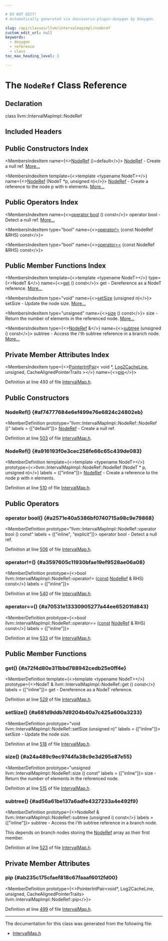 ```yaml
---

# DO NOT EDIT!
# Automatically generated via docusaurus-plugin-doxygen by Doxygen.

slug: /api/classes/llvm/intervalmapimpl/noderef
custom_edit_url: null
keywords:
  - doxygen
  - reference
  - class
toc_max_heading_level: 3

---
```





# The `NodeRef` Class Reference

<DoxygenPage pluginConfig={pluginConfig}>



## Declaration

<CodeBlock>class llvm::IntervalMapImpl::NodeRef</CodeBlock>

## Included Headers

<IncludesList>
<IncludesListItem
  filePath="llvm/ADT/IntervalMap.h"
  permalink="/docs/api/files/include/include/llvm/include/llvm/adt/intervalmap-h"
  isLocal="true" />
</IncludesList>

## Public Constructors Index

<MembersIndex>

<MembersIndexItem
  name={<><a href="#af74777684e6ef499e76e6824c24802eb">NodeRef</a> ()=default</>}>
<a href="/docs/api/classes/llvm/intervalmapimpl/noderef">NodeRef</a> - Create a null ref. <a href="#af74777684e6ef499e76e6824c24802eb">More...</a>
</MembersIndexItem>

<MembersIndexItem
  template={<>template &lt;typename NodeT&gt;</>}
  name={<><a href="#a916193f0e3cec258fe66c65c439de083">NodeRef</a> (NodeT &#42;p, unsigned n)</>}>
<a href="/docs/api/classes/llvm/intervalmapimpl/noderef">NodeRef</a> - Create a reference to the node p with n elements. <a href="#a916193f0e3cec258fe66c65c439de083">More...</a>
</MembersIndexItem>

</MembersIndex>

## Public Operators Index

<MembersIndex>

<MembersIndexItem
  name={<><a href="#a2571e40a5386bf0740715a98c9e79868">operator bool</a> () const</>}>
operator bool - Detect a null ref. <a href="#a2571e40a5386bf0740715a98c9e79868">More...</a>
</MembersIndexItem>

<MembersIndexItem
  type="bool"
  name={<><a href="#a3597605c11930bfae19ef9528ae06a08">operator!=</a> (const NodeRef &amp;RHS) const</>}>
</MembersIndexItem>

<MembersIndexItem
  type="bool"
  name={<><a href="#a70531e13330905277a44ee65201fd843">operator==</a> (const NodeRef &amp;RHS) const</>}>
</MembersIndexItem>

</MembersIndex>

## Public Member Functions Index

<MembersIndex>

<MembersIndexItem
  template={<>template &lt;typename NodeT&gt;</>}
  type={<>NodeT &amp;</>}
  name={<><a href="#a72f4d80e311bbd788942cedb25e0ff4e">get</a> () const</>}>
get - Dereference as a NodeT reference. <a href="#a72f4d80e311bbd788942cedb25e0ff4e">More...</a>
</MembersIndexItem>

<MembersIndexItem
  type="void"
  name={<><a href="#a681d9ddb7d9204b40a7c425a600a3233">setSize</a> (unsigned n)</>}>
setSize - Update the node size. <a href="#a681d9ddb7d9204b40a7c425a600a3233">More...</a>
</MembersIndexItem>

<MembersIndexItem
  type="unsigned"
  name={<><a href="#a24a489c9ec9744fa38c9e3d295e87e55">size</a> () const</>}>
size - Return the number of elements in the referenced node. <a href="#a24a489c9ec9744fa38c9e3d295e87e55">More...</a>
</MembersIndexItem>

<MembersIndexItem
  type={<><a href="/docs/api/classes/llvm/intervalmapimpl/noderef">NodeRef</a> &amp;</>}
  name={<><a href="#ad56a61be137a6adfe4327233a4e492f9">subtree</a> (unsigned i) const</>}>
subtree - Access the i&#39;th subtree reference in a branch node. <a href="#ad56a61be137a6adfe4327233a4e492f9">More...</a>
</MembersIndexItem>

</MembersIndex>

## Private Member Attributes Index

<MembersIndex>

<MembersIndexItem
  type={<><a href="/docs/api/classes/llvm/pointerintpair">PointerIntPair</a>&lt; void &#42;, <a href="/docs/api/namespaces/llvm/intervalmapimpl/#aacf91952cde5989ab8c6b38b501021c1a4b980c1f20e48e79647774737cf4f1ce">Log2CacheLine</a>, unsigned, CacheAlignedPointerTraits &gt;</>}
  name={<><a href="#ab235c175cfaef818c67faaaf6012fd00">pip</a></>}>
</MembersIndexItem>

</MembersIndex>


Definition at line 493 of file <a href="/docs/api/files/include/include/llvm/include/llvm/adt/intervalmap-h">IntervalMap.h</a>.

<SectionDefinition>

## Public Constructors

### NodeRef() {#af74777684e6ef499e76e6824c24802eb}

<MemberDefinition
  prototype="llvm::IntervalMapImpl::NodeRef::NodeRef ()"
  labels = {["default"]}>
<a href="/docs/api/classes/llvm/intervalmapimpl/noderef">NodeRef</a> - Create a null ref.

Definition at line <a href="/docs/api/files/include/include/llvm/include/llvm/adt/intervalmap-h/#l00503">503</a> of file <a href="/docs/api/files/include/include/llvm/include/llvm/adt/intervalmap-h">IntervalMap.h</a>.
</MemberDefinition>

### NodeRef() {#a916193f0e3cec258fe66c65c439de083}

<MemberDefinition
  template={<>template &lt;typename NodeT&gt;</>}
  prototype={<>llvm::IntervalMapImpl::NodeRef::NodeRef (NodeT &#42; p, unsigned n)</>}
  labels = {["inline"]}>
<a href="/docs/api/classes/llvm/intervalmapimpl/noderef">NodeRef</a> - Create a reference to the node p with n elements.

Definition at line <a href="/docs/api/files/include/include/llvm/include/llvm/adt/intervalmap-h/#l00510">510</a> of file <a href="/docs/api/files/include/include/llvm/include/llvm/adt/intervalmap-h">IntervalMap.h</a>.
</MemberDefinition>

</SectionDefinition>

<SectionDefinition>

## Public Operators

### operator bool() {#a2571e40a5386bf0740715a98c9e79868}

<MemberDefinition
  prototype="llvm::IntervalMapImpl::NodeRef::operator bool () const"
  labels = {["inline", "explicit"]}>
operator bool - Detect a null ref.

Definition at line <a href="/docs/api/files/include/include/llvm/include/llvm/adt/intervalmap-h/#l00506">506</a> of file <a href="/docs/api/files/include/include/llvm/include/llvm/adt/intervalmap-h">IntervalMap.h</a>.
</MemberDefinition>

### operator!=() {#a3597605c11930bfae19ef9528ae06a08}

<MemberDefinition
  prototype={<>bool llvm::IntervalMapImpl::NodeRef::operator!= (<a href="/docs/api/files/lib/lib/target/lib/target/aarch64/aarch64promoteconstant-cpp/#a90f8350fecae261c25be85d38b451bff">const</a> <a href="/docs/api/classes/llvm/intervalmapimpl/noderef">NodeRef</a> &amp; RHS) const</>}
  labels = {["inline"]}>

Definition at line <a href="/docs/api/files/include/include/llvm/include/llvm/adt/intervalmap-h/#l00540">540</a> of file <a href="/docs/api/files/include/include/llvm/include/llvm/adt/intervalmap-h">IntervalMap.h</a>.
</MemberDefinition>

### operator==() {#a70531e13330905277a44ee65201fd843}

<MemberDefinition
  prototype={<>bool llvm::IntervalMapImpl::NodeRef::operator== (<a href="/docs/api/files/lib/lib/target/lib/target/aarch64/aarch64promoteconstant-cpp/#a90f8350fecae261c25be85d38b451bff">const</a> <a href="/docs/api/classes/llvm/intervalmapimpl/noderef">NodeRef</a> &amp; RHS) const</>}
  labels = {["inline"]}>

Definition at line <a href="/docs/api/files/include/include/llvm/include/llvm/adt/intervalmap-h/#l00533">533</a> of file <a href="/docs/api/files/include/include/llvm/include/llvm/adt/intervalmap-h">IntervalMap.h</a>.
</MemberDefinition>

</SectionDefinition>

<SectionDefinition>

## Public Member Functions

### get() {#a72f4d80e311bbd788942cedb25e0ff4e}

<MemberDefinition
  template={<>template &lt;typename NodeT&gt;</>}
  prototype={<>NodeT &amp; llvm::IntervalMapImpl::NodeRef::get () const</>}
  labels = {["inline"]}>
get - Dereference as a NodeT reference.

Definition at line <a href="/docs/api/files/include/include/llvm/include/llvm/adt/intervalmap-h/#l00529">529</a> of file <a href="/docs/api/files/include/include/llvm/include/llvm/adt/intervalmap-h">IntervalMap.h</a>.
</MemberDefinition>

### setSize() {#a681d9ddb7d9204b40a7c425a600a3233}

<MemberDefinition
  prototype="void llvm::IntervalMapImpl::NodeRef::setSize (unsigned n)"
  labels = {["inline"]}>
setSize - Update the node size.

Definition at line <a href="/docs/api/files/include/include/llvm/include/llvm/adt/intervalmap-h/#l00518">518</a> of file <a href="/docs/api/files/include/include/llvm/include/llvm/adt/intervalmap-h">IntervalMap.h</a>.
</MemberDefinition>

### size() {#a24a489c9ec9744fa38c9e3d295e87e55}

<MemberDefinition
  prototype="unsigned llvm::IntervalMapImpl::NodeRef::size () const"
  labels = {["inline"]}>
size - Return the number of elements in the referenced node.

Definition at line <a href="/docs/api/files/include/include/llvm/include/llvm/adt/intervalmap-h/#l00515">515</a> of file <a href="/docs/api/files/include/include/llvm/include/llvm/adt/intervalmap-h">IntervalMap.h</a>.
</MemberDefinition>

### subtree() {#ad56a61be137a6adfe4327233a4e492f9}

<MemberDefinition
  prototype={<>NodeRef &amp; llvm::IntervalMapImpl::NodeRef::subtree (unsigned i) const</>}
  labels = {["inline"]}>
subtree - Access the i&#39;th subtree reference in a branch node.

This depends on branch nodes storing the <a href="/docs/api/classes/llvm/intervalmapimpl/noderef">NodeRef</a> array as their first member.

Definition at line <a href="/docs/api/files/include/include/llvm/include/llvm/adt/intervalmap-h/#l00523">523</a> of file <a href="/docs/api/files/include/include/llvm/include/llvm/adt/intervalmap-h">IntervalMap.h</a>.
</MemberDefinition>

</SectionDefinition>

<SectionDefinition>

## Private Member Attributes

### pip {#ab235c175cfaef818c67faaaf6012fd00}

<MemberDefinition
  prototype={<>PointerIntPair&lt;void&#42;, Log2CacheLine, unsigned, CacheAlignedPointerTraits&gt; llvm::IntervalMapImpl::NodeRef::pip</>}>

Definition at line <a href="/docs/api/files/include/include/llvm/include/llvm/adt/intervalmap-h/#l00499">499</a> of file <a href="/docs/api/files/include/include/llvm/include/llvm/adt/intervalmap-h">IntervalMap.h</a>.
</MemberDefinition>

</SectionDefinition>

<hr/>

The documentation for this class was generated from the following file:

<ul>
<li><a href="/docs/api/files/include/include/llvm/include/llvm/adt/intervalmap-h">IntervalMap.h</a></li>
</ul>

</DoxygenPage>
